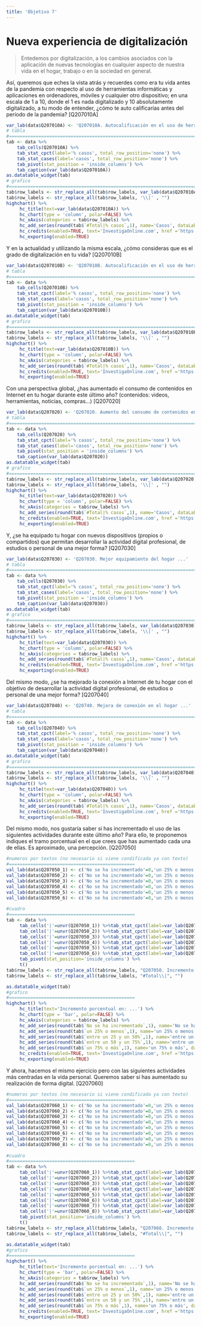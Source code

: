 ```yaml
---
title: 'Objetivo 7'
---
```


# Nueva experiencia de digitalización

> Entedemos por digitalización, a los cambios asociados con la aplicación de nuevas tecnologías en cualquier aspecto de nuestra vida en el hogar, trabajo o en la sociedad en general. 

Así, queremos que eches la vista atrás y recuerdes como era tu vida antes de la pandemia con respecto al uso de herramientas informáticas y aplicaciones en ordenadores, móviles y cualquier otro dispositivo; en una escala de 1 a 10, donde el 1 es nada digitalizado y 10 absolutamente digitalizado, a tu modo de entender, ¿cómo te auto calificarías antes del período de la pandemia?
[Q207010A]

```r
var_lab(data$Q207010A) <- 'Q207010A. Autocalificación en el uso de herramientas informáticas y aplicaciones en ordenador antes de la pandemia'
# tabla
#================================================================================
tab <- data %>%
	tab_cells(Q207010A) %>%
	tab_stat_cpct(label='% casos', total_row_position='none') %>%
	tab_stat_cases(label='casos', total_row_position='none') %>%
	tab_pivot(stat_position = 'inside_columns') %>%
	tab_caption(var_lab(data$Q207010A))
as.datatable_widget(tab)
# grafico
#================================================================================
tab$row_labels <- str_replace_all(tab$row_labels, var_lab(data$Q207010A) , "")
tab$row_labels <- str_replace_all(tab$row_labels, '\\|' , "")
highchart() %>% 
     hc_title(text=var_lab(data$Q207010A)) %>% 
     hc_chart(type = 'column', polar=FALSE) %>%
     hc_xAxis(categories = tab$row_labels) %>% 
     hc_add_series(round(tab$`#Total|% casos`,1), name='Casos', dataLabels=list(enabled=TRUE), colorByPoint=TRUE) %>%
     hc_credits(enabled=TRUE, text='InvestigaOnline.com', href ='https://www.investigaonline.com') %>%
     hc_exporting(enabled=TRUE)
```


Y en la actualidad y utilizando la misma escala, ¿cómo consideras que es el grado de digitalización en tu vida?
[Q207010B]

```r
var_lab(data$Q207010B) <- 'Q207010B. Autocalificación en el uso de herramientas informáticas y aplicaciones en ordenador actualmente'
# tabla
#================================================================================
tab <- data %>%
	tab_cells(Q207010B) %>%
	tab_stat_cpct(label='% casos', total_row_position='none') %>%
	tab_stat_cases(label='casos', total_row_position='none') %>%
	tab_pivot(stat_position = 'inside_columns') %>%
	tab_caption(var_lab(data$Q207010B))
as.datatable_widget(tab)
# grafico
#================================================================================
tab$row_labels <- str_replace_all(tab$row_labels, var_lab(data$Q207010B) , "")
tab$row_labels <- str_replace_all(tab$row_labels, '\\|' , "")
highchart() %>% 
     hc_title(text=var_lab(data$Q207010B)) %>% 
     hc_chart(type = 'column', polar=FALSE) %>%
     hc_xAxis(categories = tab$row_labels) %>% 
     hc_add_series(round(tab$`#Total|% casos`,1), name='Casos', dataLabels=list(enabled=TRUE), colorByPoint=TRUE) %>%
     hc_credits(enabled=TRUE, text='InvestigaOnline.com', href ='https://www.investigaonline.com') %>%
     hc_exporting(enabled=TRUE)
```

Con una perspectiva global, ¿has aumentado el consumo de contenidos en Internet en tu hogar durante este último año? (contenidos: videos, herramientas, noticias, compras…)
[Q207020]

```r
var_lab(data$Q207020) <- 'Q207020. Aumento del consumo de contenidos en Internet en hogar durante este último año'
# tabla
#================================================================================
tab <- data %>%
	tab_cells(Q207020) %>%
	tab_stat_cpct(label='% casos', total_row_position='none') %>%
	tab_stat_cases(label='casos', total_row_position='none') %>%
	tab_pivot(stat_position = 'inside_columns') %>%
	tab_caption(var_lab(data$Q207020))
as.datatable_widget(tab)
# grafico
#================================================================================
tab$row_labels <- str_replace_all(tab$row_labels, var_lab(data$Q207020) , "")
tab$row_labels <- str_replace_all(tab$row_labels, '\\|' , "")
highchart() %>% 
     hc_title(text=var_lab(data$Q207020)) %>% 
     hc_chart(type = 'column', polar=FALSE) %>%
     hc_xAxis(categories = tab$row_labels) %>% 
     hc_add_series(round(tab$`#Total|% casos`,1), name='Casos', dataLabels=list(enabled=TRUE), colorByPoint=TRUE) %>%
     hc_credits(enabled=TRUE, text='InvestigaOnline.com', href ='https://www.investigaonline.com') %>%
     hc_exporting(enabled=TRUE)
```


Y, ¿se ha equipado tu hogar con nuevos dispositivos (propios o compartidos) que permitan desarrollar la actividad digital profesional, de estudios o personal de una mejor forma?
[Q207030]

```r
var_lab(data$Q207030) <- 'Q207030. Mejor equipamiento del hogar ...'
# tabla
#================================================================================
tab <- data %>%
	tab_cells(Q207030) %>%
	tab_stat_cpct(label='% casos', total_row_position='none') %>%
	tab_stat_cases(label='casos', total_row_position='none') %>%
	tab_pivot(stat_position = 'inside_columns') %>%
	tab_caption(var_lab(data$Q207030))
as.datatable_widget(tab)
# grafico
#================================================================================
tab$row_labels <- str_replace_all(tab$row_labels, var_lab(data$Q207030) , "")
tab$row_labels <- str_replace_all(tab$row_labels, '\\|' , "")
highchart() %>% 
     hc_title(text=var_lab(data$Q207030)) %>% 
     hc_chart(type = 'column', polar=FALSE) %>%
     hc_xAxis(categories = tab$row_labels) %>% 
     hc_add_series(round(tab$`#Total|% casos`,1), name='Casos', dataLabels=list(enabled=TRUE), colorByPoint=TRUE) %>%
     hc_credits(enabled=TRUE, text='InvestigaOnline.com', href ='https://www.investigaonline.com') %>%
     hc_exporting(enabled=TRUE)
```

Del mismo modo, ¿se ha mejorado la conexión a Internet de tu hogar con el objetivo de desarrollar la actividad digital profesional, de estudios o personal de una mejor forma?
[Q207040]

```r
var_lab(data$Q207040) <- 'Q20740. Mejora de conexión en el hogar ...'
# tabla
#================================================================================
tab <- data %>%
	tab_cells(Q207040) %>%
	tab_stat_cpct(label='% casos', total_row_position='none') %>%
	tab_stat_cases(label='casos', total_row_position='none') %>%
	tab_pivot(stat_position = 'inside_columns') %>%
	tab_caption(var_lab(data$Q207040))
as.datatable_widget(tab)
# grafico
#================================================================================
tab$row_labels <- str_replace_all(tab$row_labels, var_lab(data$Q207040) , "")
tab$row_labels <- str_replace_all(tab$row_labels, '\\|' , "")
highchart() %>% 
     hc_title(text=var_lab(data$Q207040)) %>% 
     hc_chart(type = 'column', polar=FALSE) %>%
     hc_xAxis(categories = tab$row_labels) %>% 
     hc_add_series(round(tab$`#Total|% casos`,1), name='Casos', dataLabels=list(enabled=TRUE), colorByPoint=TRUE) %>%
     hc_credits(enabled=TRUE, text='InvestigaOnline.com', href ='https://www.investigaonline.com') %>%
     hc_exporting(enabled=TRUE)
```

 

Del mismo modo, nos gustaría saber si has incrementado el uso de las siguientes actividades durante este último año? Para ello, te proponemos indiques el tramo porcentual en el que crees que has aumentado cada una de ellas. Es aproximado, una percepción.
[Q207050]

```r
#numeros por textos (no necesario si viene condificada ya con texto)
#===============================================
val_lab(data$Q207050_1) <- c('No se ha incrementado'=0,'un 25% o menos'=1, 'entre un 25 y un 50%'=2, 'entre un 50 y un 75%'=3, 'un 75% o más'=4)
val_lab(data$Q207050_2) <- c('No se ha incrementado'=0,'un 25% o menos'=1, 'entre un 25 y un 50%'=2, 'entre un 50 y un 75%'=3, 'un 75% o más'=4)
val_lab(data$Q207050_3) <- c('No se ha incrementado'=0,'un 25% o menos'=1, 'entre un 25 y un 50%'=2, 'entre un 50 y un 75%'=3, 'un 75% o más'=4)
val_lab(data$Q207050_4) <- c('No se ha incrementado'=0,'un 25% o menos'=1, 'entre un 25 y un 50%'=2, 'entre un 50 y un 75%'=3, 'un 75% o más'=4)
val_lab(data$Q207050_5) <- c('No se ha incrementado'=0,'un 25% o menos'=1, 'entre un 25 y un 50%'=2, 'entre un 50 y un 75%'=3, 'un 75% o más'=4)
val_lab(data$Q207050_6) <- c('No se ha incrementado'=0,'un 25% o menos'=1, 'entre un 25 y un 50%'=2, 'entre un 50 y un 75%'=3, 'un 75% o más'=4)
				
#cuadro
#===============================================
tab <- data %>%
     tab_cells('|'=unvr(Q207050_1)) %>%tab_stat_cpct(label=var_lab(Q207050_1), total_row_position='below') %>%
     tab_cells('|'=unvr(Q207050_2)) %>%tab_stat_cpct(label=var_lab(Q207050_2), total_row_position='below') %>%
     tab_cells('|'=unvr(Q207050_3)) %>%tab_stat_cpct(label=var_lab(Q207050_3), total_row_position='below') %>%
     tab_cells('|'=unvr(Q207050_4)) %>%tab_stat_cpct(label=var_lab(Q207050_4), total_row_position='below') %>%
     tab_cells('|'=unvr(Q207050_5)) %>%tab_stat_cpct(label=var_lab(Q207050_5), total_row_position='below') %>%
     tab_cells('|'=unvr(Q207050_6)) %>%tab_stat_cpct(label=var_lab(Q207050_6), total_row_position='below') %>%
     tab_pivot(stat_position='inside_columns') %>%
     t()
tab$row_labels <- str_replace_all(tab$row_labels, "Q207050. Incremento porcentual en: \\| ", "")
tab$row_labels <- str_replace_all(tab$row_labels, "#Total\\|", "")

as.datatable_widget(tab)
#grafico
#===============================================
highchart() %>% 
     hc_title(text='Incremento porcentual en: ...') %>% 
     hc_chart(type = 'bar', polar=FALSE) %>%
     hc_xAxis(categories = tab$row_labels) %>% 
     hc_add_series(round(tab$`No se ha incrementado`,1), name='No se ha incrementado', dataLabels=list(enabled=TRUE), stacking='normal') %>%
     hc_add_series(round(tab$`un 25% o menos`,1), name='un 25% o menos', dataLabels=list(enabled=TRUE), stacking='normal') %>%
     hc_add_series(round(tab$`entre un 25 y un 50%`,1), name='entre un 25 y un 50%', dataLabels=list(enabled=TRUE), stacking='normal') %>%
     hc_add_series(round(tab$`entre un 50 y un 75%`,1), name='entre un 50 y un 75%', dataLabels=list(enabled=TRUE), stacking='normal') %>%
     hc_add_series(round(tab$`un 75% o más`,1), name='un 75% o más', dataLabels=list(enabled=TRUE), stacking='normal') %>%
     hc_credits(enabled=TRUE, text='InvestigaOnline.com', href ='https://www.investigaonline.com') %>%
     hc_exporting(enabled=TRUE)
```

Y ahora, hacemos el mismo ejercicio pero con las siguientes actividades más centradas en la vida personal. Queremos saber si has aumentado su realización de forma digital.
[Q207060]

```r
#numeros por textos (no necesario si viene condificada ya con texto)
#===============================================
val_lab(data$Q207060_1) <- c('No se ha incrementado'=0,'un 25% o menos'=1, 'entre un 25 y un 50%'=2, 'entre un 50 y un 75%'=3, 'un 75% o más'=4)
val_lab(data$Q207060_2) <- c('No se ha incrementado'=0,'un 25% o menos'=1, 'entre un 25 y un 50%'=2, 'entre un 50 y un 75%'=3, 'un 75% o más'=4)
val_lab(data$Q207060_3) <- c('No se ha incrementado'=0,'un 25% o menos'=1, 'entre un 25 y un 50%'=2, 'entre un 50 y un 75%'=3, 'un 75% o más'=4)
val_lab(data$Q207060_4) <- c('No se ha incrementado'=0,'un 25% o menos'=1, 'entre un 25 y un 50%'=2, 'entre un 50 y un 75%'=3, 'un 75% o más'=4)
val_lab(data$Q207060_5) <- c('No se ha incrementado'=0,'un 25% o menos'=1, 'entre un 25 y un 50%'=2, 'entre un 50 y un 75%'=3, 'un 75% o más'=4)
val_lab(data$Q207060_6) <- c('No se ha incrementado'=0,'un 25% o menos'=1, 'entre un 25 y un 50%'=2, 'entre un 50 y un 75%'=3, 'un 75% o más'=4)
val_lab(data$Q207060_7) <- c('No se ha incrementado'=0,'un 25% o menos'=1, 'entre un 25 y un 50%'=2, 'entre un 50 y un 75%'=3, 'un 75% o más'=4)
val_lab(data$Q207060_8) <- c('No se ha incrementado'=0,'un 25% o menos'=1, 'entre un 25 y un 50%'=2, 'entre un 50 y un 75%'=3, 'un 75% o más'=4)
				
#cuadro
#===============================================
tab <- data %>%
     tab_cells('|'=unvr(Q207060_1)) %>%tab_stat_cpct(label=var_lab(Q207060_1), total_row_position='below') %>%
     tab_cells('|'=unvr(Q207060_2)) %>%tab_stat_cpct(label=var_lab(Q207060_2), total_row_position='below') %>%
     tab_cells('|'=unvr(Q207060_3)) %>%tab_stat_cpct(label=var_lab(Q207060_3), total_row_position='below') %>%
     tab_cells('|'=unvr(Q207060_4)) %>%tab_stat_cpct(label=var_lab(Q207060_4), total_row_position='below') %>%
     tab_cells('|'=unvr(Q207060_5)) %>%tab_stat_cpct(label=var_lab(Q207060_5), total_row_position='below') %>%
     tab_cells('|'=unvr(Q207060_6)) %>%tab_stat_cpct(label=var_lab(Q207060_6), total_row_position='below') %>%
     tab_cells('|'=unvr(Q207060_7)) %>%tab_stat_cpct(label=var_lab(Q207060_7), total_row_position='below') %>%
     tab_cells('|'=unvr(Q207060_8)) %>%tab_stat_cpct(label=var_lab(Q207060_8), total_row_position='below') %>%
     tab_pivot(stat_position='inside_columns') %>%
     t()
tab$row_labels <- str_replace_all(tab$row_labels, "Q207060. Incremento porcentual en: \\| ", "")
tab$row_labels <- str_replace_all(tab$row_labels, "#Total\\|", "")

as.datatable_widget(tab)
#grafico
#===============================================
highchart() %>% 
     hc_title(text='Incremento porcentual en: ...') %>% 
     hc_chart(type = 'bar', polar=FALSE) %>%
     hc_xAxis(categories = tab$row_labels) %>% 
     hc_add_series(round(tab$`No se ha incrementado`,1), name='No se ha incrementado', dataLabels=list(enabled=TRUE), stacking='normal') %>%
     hc_add_series(round(tab$`un 25% o menos`,1), name='un 25% o menos', dataLabels=list(enabled=TRUE), stacking='normal') %>%
     hc_add_series(round(tab$`entre un 25 y un 50%`,1), name='entre un 25 y un 50%', dataLabels=list(enabled=TRUE), stacking='normal') %>%
     hc_add_series(round(tab$`entre un 50 y un 75%`,1), name='entre un 50 y un 75%', dataLabels=list(enabled=TRUE), stacking='normal') %>%
     hc_add_series(round(tab$`un 75% o más`,1), name='un 75% o más', dataLabels=list(enabled=TRUE), stacking='normal') %>%
     hc_credits(enabled=TRUE, text='InvestigaOnline.com', href ='https://www.investigaonline.com') %>%
     hc_exporting(enabled=TRUE)
```
